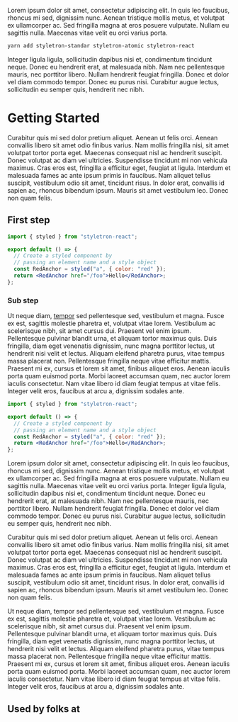 

<Logo />

Lorem ipsum dolor sit amet, consectetur adipiscing elit. In quis leo faucibus, rhoncus mi sed, dignissim nunc. Aenean tristique mollis metus, et volutpat ex ullamcorper ac. Sed fringilla magna at eros posuere vulputate. Nullam eu sagittis nulla. Maecenas vitae velit eu orci varius porta.

```bash
yarn add styletron-standar styletron-atomic styletron-react
```

Integer ligula ligula, sollicitudin dapibus nisi et, condimentum tincidunt neque. Donec eu hendrerit erat, at malesuada nibh. Nam nec pellentesque mauris, nec porttitor libero. Nullam hendrerit feugiat fringilla. Donec et dolor vel diam commodo tempor. Donec eu purus nisi. Curabitur augue lectus, sollicitudin eu semper quis, hendrerit nec nibh.

# Getting Started

Curabitur quis mi sed dolor pretium aliquet. Aenean ut felis orci. Aenean convallis libero sit amet odio finibus varius. Nam mollis fringilla nisi, sit amet volutpat tortor porta eget. Maecenas consequat nisl ac hendrerit suscipit. Donec volutpat ac diam vel ultricies. Suspendisse tincidunt mi non vehicula maximus. Cras eros est, fringilla a efficitur eget, feugiat at ligula. Interdum et malesuada fames ac ante ipsum primis in faucibus. Nam aliquet tellus suscipit, vestibulum odio sit amet, tincidunt risus. In dolor erat, convallis id sapien ac, rhoncus bibendum ipsum. Mauris sit amet vestibulum leo. Donec non quam felis.

## First step

```jsx live
import { styled } from "styletron-react";

export default () => {
  // Create a styled component by
  // passing an element name and a style object
  const RedAnchor = styled("a", { color: "red" });
  return <RedAnchor href="/foo">Hello</RedAnchor>;
};
```

### Sub step

Ut neque diam, [tempor](https://www.google.com) sed pellentesque sed, vestibulum et magna. Fusce ex est, sagittis molestie pharetra et, volutpat vitae lorem. Vestibulum ac scelerisque nibh, sit amet cursus dui. Praesent vel enim ipsum. Pellentesque pulvinar blandit urna, et aliquam tortor maximus quis. Duis fringilla, diam eget venenatis dignissim, nunc magna porttitor lectus, ut hendrerit nisi velit et lectus. Aliquam eleifend pharetra purus, vitae tempus massa placerat non. Pellentesque fringilla neque vitae efficitur mattis. Praesent mi ex, cursus et lorem sit amet, finibus aliquet eros. Aenean iaculis porta quam euismod porta. Morbi laoreet accumsan quam, nec auctor lorem iaculis consectetur. Nam vitae libero id diam feugiat tempus at vitae felis. Integer velit eros, faucibus at arcu a, dignissim sodales ante.

```jsx
import { styled } from "styletron-react";

export default () => {
  // Create a styled component by
  // passing an element name and a style object
  const RedAnchor = styled("a", { color: "red" });
  return <RedAnchor href="/foo">Hello</RedAnchor>;
};
```

Lorem ipsum dolor sit amet, consectetur adipiscing elit. In quis leo faucibus, rhoncus mi sed, dignissim nunc. Aenean tristique mollis metus, et volutpat ex ullamcorper ac. Sed fringilla magna at eros posuere vulputate. Nullam eu sagittis nulla. Maecenas vitae velit eu orci varius porta. Integer ligula ligula, sollicitudin dapibus nisi et, condimentum tincidunt neque. Donec eu hendrerit erat, at malesuada nibh. Nam nec pellentesque mauris, nec porttitor libero. Nullam hendrerit feugiat fringilla. Donec et dolor vel diam commodo tempor. Donec eu purus nisi. Curabitur augue lectus, sollicitudin eu semper quis, hendrerit nec nibh.

Curabitur quis mi sed dolor pretium aliquet. Aenean ut felis orci. Aenean convallis libero sit amet odio finibus varius. Nam mollis fringilla nisi, sit amet volutpat tortor porta eget. Maecenas consequat nisl ac hendrerit suscipit. Donec volutpat ac diam vel ultricies. Suspendisse tincidunt mi non vehicula maximus. Cras eros est, fringilla a efficitur eget, feugiat at ligula. Interdum et malesuada fames ac ante ipsum primis in faucibus. Nam aliquet tellus suscipit, vestibulum odio sit amet, tincidunt risus. In dolor erat, convallis id sapien ac, rhoncus bibendum ipsum. Mauris sit amet vestibulum leo. Donec non quam felis.

Ut neque diam, tempor sed pellentesque sed, vestibulum et magna. Fusce ex est, sagittis molestie pharetra et, volutpat vitae lorem. Vestibulum ac scelerisque nibh, sit amet cursus dui. Praesent vel enim ipsum. Pellentesque pulvinar blandit urna, et aliquam tortor maximus quis. Duis fringilla, diam eget venenatis dignissim, nunc magna porttitor lectus, ut hendrerit nisi velit et lectus. Aliquam eleifend pharetra purus, vitae tempus massa placerat non. Pellentesque fringilla neque vitae efficitur mattis. Praesent mi ex, cursus et lorem sit amet, finibus aliquet eros. Aenean iaculis porta quam euismod porta. Morbi laoreet accumsan quam, nec auctor lorem iaculis consectetur. Nam vitae libero id diam feugiat tempus at vitae felis. Integer velit eros, faucibus at arcu a, dignissim sodales ante.

## Used by folks at

<UberLogo />
